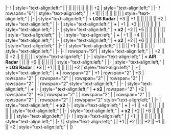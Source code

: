 {{Ship/EquipmentBonuses||class=<includeonly>mw-collapsed</includeonly>}}
|-
! {{RedGunLight}}{{EquipmentLink|12.7cm Twin Gun Mount Model A}}
| style="text-align:left;" | 
| || || || || || || +2
| style="text-align:left;" | 
|-
! rowspan="6"|{{RedGunLight}}{{EquipmentLink|12.7cm Twin Gun Mount Model A Kai 2}}
| style="text-align:left;" | 
| +1|| || || || || || 
| style="text-align:left;" | 
|-
| style="text-align:left;" | '''+ LOS Radar'''
| +3 || +1 || || || || || +2
| style="text-align:left;" |
|-
| style="text-align:left;" | '''+ {{EquipmentLink|61cm Triple Torpedo Mount|61cm Triple (Oxygen) Torpedo Mount|text= Triple Torpedo Mount}}'''
| +1 || +3 || || || || ||
| style="text-align:left;" |
|-
| style="text-align:left;" | '''+ {{EquipmentLink|61cm Triple Torpedo Mount|61cm Triple (Oxygen) Torpedo Mount|text= Triple Torpedo Mount}}x2'''
| +2 || +5 || || || || ||
| style="text-align:left;" |
|-
| style="text-align:left;" | '''+ {{EquipmentLink|61cm Triple (Oxygen) Torpedo Mount Late Model|text=Triple Torpedo Mount (LM)}}'''
| +1 || +4 || || || || ||
| style="text-align:left;" |
|-
| style="text-align:left;" | '''+ {{EquipmentLink|61cm Triple (Oxygen) Torpedo Mount Late Model|text=Triple Torpedo Mount (LM)}}x2'''
| +2 || +6 || || || || ||
| style="text-align:left;" |
|-
! {{RedGunLight}}{{EquipmentLink|12.7cm Twin Gun Mount Model B Kai 2}}
| style="text-align:left;" | 
| || || +1 || || || || 
| style="text-align:left;" | 
|-
{{Ship/EquipmentBonuses/Header}}
|-
! rowspan="9"| {{GreenGunDP}}{{EquipmentLink|12.7cm Twin Gun Mount Model A Kai 3 (Wartime Modification) + Anti-Aircraft Fire Director}}
| style="text-align:left;" |
| +2 || || +2 || || || ||
| style="text-align:left;" |
|-
| style="text-align:left;" | '''+ AIR Radar'''
| || || +6 || || || ||
| style="text-align:left;" |
|-
| style="text-align:left;" | '''+ LOS Radar'''
| +3 || +1 || || || || || +2
| style="text-align:left;" |
|-
| style="text-align:left;" | '''+ {{EquipmentLink|61cm Triple Torpedo Mount}}'''
| rowspan="2" | +1 
| rowspan="2" | +3 
| rowspan="2" | 
| rowspan="2" | 
| rowspan="2" | 
| rowspan="2" | 
| rowspan="2" | 
| rowspan="2" style="text-align:left;" |
|-
| style="text-align:left;" | '''+ {{EquipmentLink|61cm Triple (Oxygen) Torpedo Mount}}'''
|-
| style="text-align:left;" | '''+ {{EquipmentLink|61cm Triple Torpedo Mount}}x2'''
| rowspan="2" | +2 
| rowspan="2" | +5 
| rowspan="2" | 
| rowspan="2" | 
| rowspan="2" | 
| rowspan="2" | 
| rowspan="2" | 
| rowspan="2" style="text-align:left;" |
|-
| style="text-align:left;" | '''+ {{EquipmentLink|61cm Triple (Oxygen) Torpedo Mount}}x2'''
|-
| style="text-align:left;" | '''+ {{EquipmentLink|61cm Triple (Oxygen) Torpedo Mount Late Model|text=Triple Torpedo Mount (LM)}}'''
| +1 || +4 || || || || ||
| style="text-align:left;" |
|-
| style="text-align:left;" | '''+ {{EquipmentLink|61cm Triple (Oxygen) Torpedo Mount Late Model|text=Triple Torpedo Mount (LM)}}x2'''
| +2 || +6 || || || || ||
| style="text-align:left;" |
|-
! {{GreenGunDP}}{{EquipmentLink|5inch Single Gun Mount Mk.30 Kai + GFCS Mk.37}}
| style="text-align:left;" | 
| +1 || || || || || || 
| style="text-align:left;" | 
|-
! {{Skilled Lookout}}{{EquipmentLink|Skilled Lookouts}}
| style="text-align:left;" | 
| +1 || +2 || || +2 || +1 || || +2
| style="text-align:left;" | 
|}